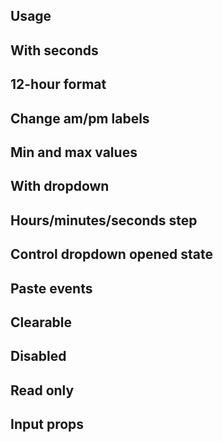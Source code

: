 

## Usage

<Demo data={TimePickerDemos.usage} />

## With seconds

<Demo data={TimePickerDemos.withSeconds} />

## 12-hour format

<Demo data={TimePickerDemos.format12h} />

## Change am/pm labels

<Demo data={TimePickerDemos.amPmLabels} />

## Min and max values

<Demo data={TimePickerDemos.minMax} />

## With dropdown

<Demo data={TimePickerDemos.withDropdown} />

## Hours/minutes/seconds step

<Demo data={TimePickerDemos.steps} />

## Control dropdown opened state

<Demo data={TimePickerDemos.controlledDropdown} />

## Paste events

<Demo data={TimePickerDemos.pasteSplit} />

## Clearable

<Demo data={TimePickerDemos.clearable} />

## Disabled

<Demo data={TimePickerDemos.disabled} />

## Read only

<Demo data={TimePickerDemos.readOnly} />

## Input props

<Demo data={TimePickerDemos.configurator} />
